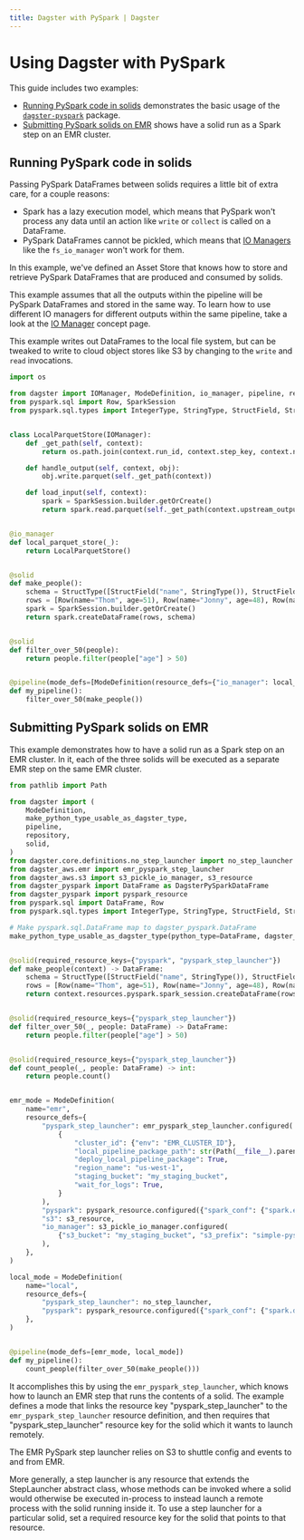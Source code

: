 ```yaml
---
title: Dagster with PySpark | Dagster
---
```


# Using Dagster with PySpark

This guide includes two examples:

- [Running PySpark code in solids](#running-pyspark-code-in-solids) demonstrates the basic usage of the [`dagster-pyspark`](/\_apidocs/libraries/dagster_pyspark) package.
- [Submitting PySpark solids on EMR](#submitting-pyspark-solids-on-emr) shows have a solid run as a Spark step on an EMR cluster.

## Running PySpark code in solids

<CodeReferenceLink filePath="examples/basic_pyspark" />

Passing PySpark DataFrames between solids requires a little bit of extra care, for a couple reasons:

- Spark has a lazy execution model, which means that PySpark won't process any data until an action like `write` or `collect` is called on a DataFrame.
- PySpark DataFrames cannot be pickled, which means that [IO Managers](/concepts/io-management/io-managers) like the `fs_io_manager` won't work for them.

In this example, we've defined an Asset Store that knows how to store and retrieve PySpark DataFrames that are produced and consumed by solids.

This example assumes that all the outputs within the pipeline will be PySpark DataFrames and stored in the same way. To learn how to use different IO managers for different outputs within the same pipeline, take a look at the [IO Manager](/concepts/io-management/io-managers) concept page.

This example writes out DataFrames to the local file system, but can be tweaked to write to cloud object stores like S3 by changing to the `write` and `read` invocations.

```python file=../../basic_pyspark/repo.py startafter=start_repo_marker_0 endbefore=end_repo_marker_0
import os

from dagster import IOManager, ModeDefinition, io_manager, pipeline, repository, solid
from pyspark.sql import Row, SparkSession
from pyspark.sql.types import IntegerType, StringType, StructField, StructType


class LocalParquetStore(IOManager):
    def _get_path(self, context):
        return os.path.join(context.run_id, context.step_key, context.name)

    def handle_output(self, context, obj):
        obj.write.parquet(self._get_path(context))

    def load_input(self, context):
        spark = SparkSession.builder.getOrCreate()
        return spark.read.parquet(self._get_path(context.upstream_output))


@io_manager
def local_parquet_store(_):
    return LocalParquetStore()


@solid
def make_people():
    schema = StructType([StructField("name", StringType()), StructField("age", IntegerType())])
    rows = [Row(name="Thom", age=51), Row(name="Jonny", age=48), Row(name="Nigel", age=49)]
    spark = SparkSession.builder.getOrCreate()
    return spark.createDataFrame(rows, schema)


@solid
def filter_over_50(people):
    return people.filter(people["age"] > 50)


@pipeline(mode_defs=[ModeDefinition(resource_defs={"io_manager": local_parquet_store})])
def my_pipeline():
    filter_over_50(make_people())
```

## Submitting PySpark solids on EMR

<CodeReferenceLink filePath="examples/emr_pyspark" />

This example demonstrates how to have a solid run as a Spark step on an EMR cluster. In it, each of the three solids will be executed as a separate EMR step on the same EMR cluster.

```python file=../../emr_pyspark/repo.py startafter=start-snippet endbefore=end-snippet
from pathlib import Path

from dagster import (
    ModeDefinition,
    make_python_type_usable_as_dagster_type,
    pipeline,
    repository,
    solid,
)
from dagster.core.definitions.no_step_launcher import no_step_launcher
from dagster_aws.emr import emr_pyspark_step_launcher
from dagster_aws.s3 import s3_pickle_io_manager, s3_resource
from dagster_pyspark import DataFrame as DagsterPySparkDataFrame
from dagster_pyspark import pyspark_resource
from pyspark.sql import DataFrame, Row
from pyspark.sql.types import IntegerType, StringType, StructField, StructType

# Make pyspark.sql.DataFrame map to dagster_pyspark.DataFrame
make_python_type_usable_as_dagster_type(python_type=DataFrame, dagster_type=DagsterPySparkDataFrame)


@solid(required_resource_keys={"pyspark", "pyspark_step_launcher"})
def make_people(context) -> DataFrame:
    schema = StructType([StructField("name", StringType()), StructField("age", IntegerType())])
    rows = [Row(name="Thom", age=51), Row(name="Jonny", age=48), Row(name="Nigel", age=49)]
    return context.resources.pyspark.spark_session.createDataFrame(rows, schema)


@solid(required_resource_keys={"pyspark_step_launcher"})
def filter_over_50(_, people: DataFrame) -> DataFrame:
    return people.filter(people["age"] > 50)


@solid(required_resource_keys={"pyspark_step_launcher"})
def count_people(_, people: DataFrame) -> int:
    return people.count()


emr_mode = ModeDefinition(
    name="emr",
    resource_defs={
        "pyspark_step_launcher": emr_pyspark_step_launcher.configured(
            {
                "cluster_id": {"env": "EMR_CLUSTER_ID"},
                "local_pipeline_package_path": str(Path(__file__).parent),
                "deploy_local_pipeline_package": True,
                "region_name": "us-west-1",
                "staging_bucket": "my_staging_bucket",
                "wait_for_logs": True,
            }
        ),
        "pyspark": pyspark_resource.configured({"spark_conf": {"spark.executor.memory": "2g"}}),
        "s3": s3_resource,
        "io_manager": s3_pickle_io_manager.configured(
            {"s3_bucket": "my_staging_bucket", "s3_prefix": "simple-pyspark"}
        ),
    },
)

local_mode = ModeDefinition(
    name="local",
    resource_defs={
        "pyspark_step_launcher": no_step_launcher,
        "pyspark": pyspark_resource.configured({"spark_conf": {"spark.default.parallelism": 1}}),
    },
)


@pipeline(mode_defs=[emr_mode, local_mode])
def my_pipeline():
    count_people(filter_over_50(make_people()))
```

It accomplishes this by using the `emr_pyspark_step_launcher`, which knows how to launch an EMR step that runs the contents of a solid. The example defines a mode that links the resource key "pyspark_step_launcher" to the `emr_pyspark_step_launcher` resource definition, and then requires that "pyspark_step_launcher" resource key for the solid which it wants to launch remotely.

The EMR PySpark step launcher relies on S3 to shuttle config and events to and from EMR.

More generally, a step launcher is any resource that extends the StepLauncher abstract class, whose methods can be invoked where a solid would otherwise be executed in-process to instead launch a remote process with the solid running inside it. To use a step launcher for a particular solid, set a required resource key for the solid that points to that resource.
